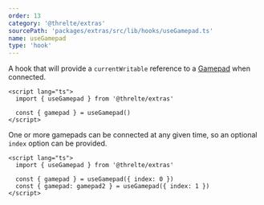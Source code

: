 ```yaml
---
order: 13
category: '@threlte/extras'
sourcePath: 'packages/extras/src/lib/hooks/useGamepad.ts'
name: useGamepad
type: 'hook'
---
```


A hook that will provide a `currentWritable` reference to a [Gamepad](https://developer.mozilla.org/en-US/docs/Web/API/Gamepad) when connected.

```svelte
<script lang="ts">
  import { useGamepad } from '@threlte/extras'

  const { gamepad } = useGamepad()
</script>
```

One or more gamepads can be connected at any given time, so an optional `index` option can be provided.

```svelte
<script lang="ts">
  import { useGamepad } from '@threlte/extras'

  const { gamepad } = useGamepad({ index: 0 })
  const { gamepad: gamepad2 } = useGamepad({ index: 1 })
</script>
```
